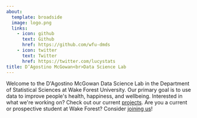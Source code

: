 ```yaml
---
about:
  template: broadside
  image: logo.png
  links: 
    - icon: github
      text: Github
      href: https://github.com/wfu-dmds
    - icon: twitter
      text: Twitter
      href: https://twitter.com/lucystats
title: D’Agostino McGowan<br>Data Science Lab
---
```




Welcome to the D\'Agostino McGowan Data Science Lab in the Department of Statistical Sciences at Wake Forest University. Our primary goal is to use data to improve people\'s health, happiness, and wellbeing. Interested in what we\'re working on? Check out our current [projects](https://dmds.lucymcgowan.com/projects). Are you a current or prospective student at Wake Forest? Consider [joining us](https://dmds.lucymcgowan.com/join-us)!

<br><br><br><br><br><br><br><br><br>
